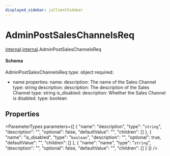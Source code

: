 ```yaml
---
displayed_sidebar: jsClientSidebar
---
```



# AdminPostSalesChannelsReq

[internal](../../admin_discounts/modules/admin_discounts.internal.mdx).[internal](../modules/admin_discounts.internal.internal.mdx).AdminPostSalesChannelsReq

#### Schema

AdminPostSalesChannelsReq
type: object
required:
  - name
properties:
  name:
    description: The name of the Sales Channel
    type: string
  description:
    description: The description of the Sales Channel
    type: string
  is_disabled:
    description: Whether the Sales Channel is disabled.
    type: boolean

## Properties

<ParameterTypes parameters={[
  {
    "name": "description",
    "type": "`string`",
    "description": "",
    "optional": false,
    "defaultValue": "",
    "children": []
  },
  {
    "name": "is_disabled",
    "type": "`boolean`",
    "description": "",
    "optional": true,
    "defaultValue": "",
    "children": []
  },
  {
    "name": "name",
    "type": "`string`",
    "description": "",
    "optional": false,
    "defaultValue": "",
    "children": []
  }
]} />

